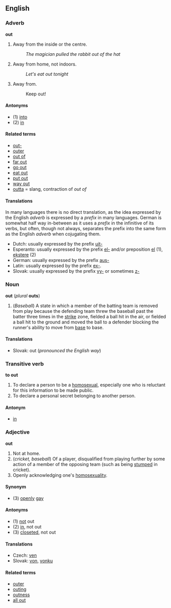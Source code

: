 ==English==
===Adverb===
'''out'''

#Away from the inside or the centre.
#:''The magician pulled the rabbit out of the hat''
#Away from home, not indoors.
#:''Let's eat out tonight''
#Away from.
#:Keep out!

====Antonyms====
*(1) [[into]]
*(2) [[in]]

====Related terms====
*[[out-]] <!-- do not add words such as "outdo" here - these belong under the prefix "out-" -->
*[[outer]]
*[[out of]]
*[[far out]]
*[[go out]]
*[[eat out]]
*[[put out]]
*[[way out]]
*[[outta]] = slang, contraction of ''out of''

==== Translations ====
In many languages there is no direct translation, as the idea expressed by the English ''adverb'' is expressed by a ''prefix'' in many languages. German is somewhat half way in-between as it uses a ''prefix'' in the infinitive of its verbs, but often, though not always, separates the prefix into the same form as the English ''adverb'' when cojugating them.

*Dutch: usually expressed by the prefix [[uit-]]
*Esperanto: usually expressed by the prefix [[el-]] and/or preposition [[el]] (1), [[ekstere]] (2)
*German: usually expressed by the prefix [[aus-]]
*Latin: usually expressed by the prefix [[ex-]].
*Slovak: usually expressed by the prefix [[vy-]] or sometimes [[z-]]

===Noun===
'''out''' (''plural'' '''outs''')
#(''Baseball'') A state in which a member of the batting team is removed from play because the defending team threw the baseball past the batter three times in the [[strike]] zone, fielded a ball hit in the air, or fielded a ball hit to the ground and moved the ball to a defender blocking the runner's ability to move from [[base]] to base.

==== Translations ====
*Slovak: out (''pronounced the English way'')

===Transitive verb===
'''to out'''

#To declare a person to be a [[homosexual]], especially one who is reluctant for this information to be made public.
#To declare a personal secret belonging to another person.

====Antonym====
*[[in]]

===Adjective===
'''out'''

#Not at home.
#(''cricket, baseball'') Of a player, disqualified from playing further by some action of a member of the opposing team (such as being [[stump|stumped]] in cricket).
#Openly acknowledging one's [[homosexuality]].

====Synonym====
*(3) [[openly]] [[gay]]

====Antonyms====
*(1) [[not]] out
*(2) [[in]], not out
*(3) [[closeted]], not out

==== Translations ====
*Czech: [[ven]]
*Slovak: [[von#Slovak|von]], [[vonku#Slovak|vonku]]

====Related terms====
*[[outer]]
*[[outing]]
*[[outness]]
*[[all out]]